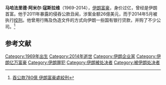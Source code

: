 {{expand|time=2014-05-28T13:30:44+00:00}}
{{Infobox person
| honorific_prefix          =
| name                      = 马哈法里德·阿米尔·寇斯拉维
| honorific_suffix          =
| native_name               = مه‌آفرید امیرخسروی
| native_name_lang          = Persian
| image                     =
| image_size                =
| alt                       =
| caption                   =
| birth_name                =
| birth_date                = 1969<!--{{Birth-date|January 01, 9999}}-->
| birth_place               = [[伊朗|伊朗]][[吉兰省|吉兰省]][[Rudbar_County|Rudbar]]<ref>{{cite web|url=http://baharnews.ir/vdcjahex.uqe8ozsffu.html|title=«مه آفرید خسروي» از آغاز تا اعدام|date=May 24, 2014|publisher=baharnews.ir|language=fa|accessdate=May 25, 2014|archive-date=2014-05-25|archive-url=https://web.archive.org/web/20140525232516/http://baharnews.ir/vdcjahex.uqe8ozsffu.html|dead-url=yes}}</ref>
| death_date                = {{death date|2014|5|24}}
| death_place               = 伊朗[[德黑兰|德黑兰]][[埃温监狱|埃温监狱]]
| death_cause               = 绞刑
| resting_place             =
| resting_place_coordinates = <!-- {{Coord|LAT|LONG|type:landmark|display=inline}} -->
| residence                 =
| nationality               = {{IRN}}
| other_names               = Amir Mansour Aria
| ethnicity                 = <!-- Ethnicity should be supported with a citation from a reliable source -->
| education                 =
| alma_mater                =
| organization              = Aria Investment Development Company
| known_for                 = 2011年伊朗侵吞公款丑闻
| home_town                 =
| salary                    =
| net_worth                 = 10亿美元
| title                     =
| term                      =
| predecessor               =
| successor                 =
| boards                    =
| religion                  = <!-- Religion should be supported with a citation from a reliable source -->
| denomination              = <!-- Denomination should be supported with a citation from a reliable source -->
| criminal_charge           = 侵吞公款，洗钱，贿赂
| criminal_penalty          = 死刑
| criminal_status           = 处决
| spouse                    = Sara Khosravi
| partner                   =
| children                  =
| parents                   =
| relatives                 =
| website                   = 
| footnotes                 =
}}
'''马哈法里德·阿米尔·寇斯拉维'''（1969-2014），[[伊朗|伊朗]][[富豪|富豪]]，身价过亿，曾经是伊朗首富。他于2011年暴露的侵吞公款丑闻，涉案金额26億美元，而于2014年5月被执行[[绞刑|绞刑]]。他曾用行贿及伪造文件的方式向伊朗一些国有银行贷款，并购了不少公司。<ref>[http://www.appledaily.com.tw/appledaily/article/international/20140526/35853505/ 吞公款780億 伊朗富豪處絞刑]</ref>

== 参考文献 ==
{{Reflist}}

{{DEFAULTSORT:Khosravi, Mahafarid Amir}}
[[Category:1969年出生|Category:1969年出生]]
[[Category:2014年逝世|Category:2014年逝世]]
[[Category:伊朗企业家|Category:伊朗企业家]]
[[Category:伊朗亿万富豪|Category:伊朗亿万富豪]]
[[Category:伊朗罪犯|Category:伊朗罪犯]]
[[Category:伊朗被处决者|Category:伊朗被处决者]]
[[Category:被伊朗处决者|Category:被伊朗处决者]]